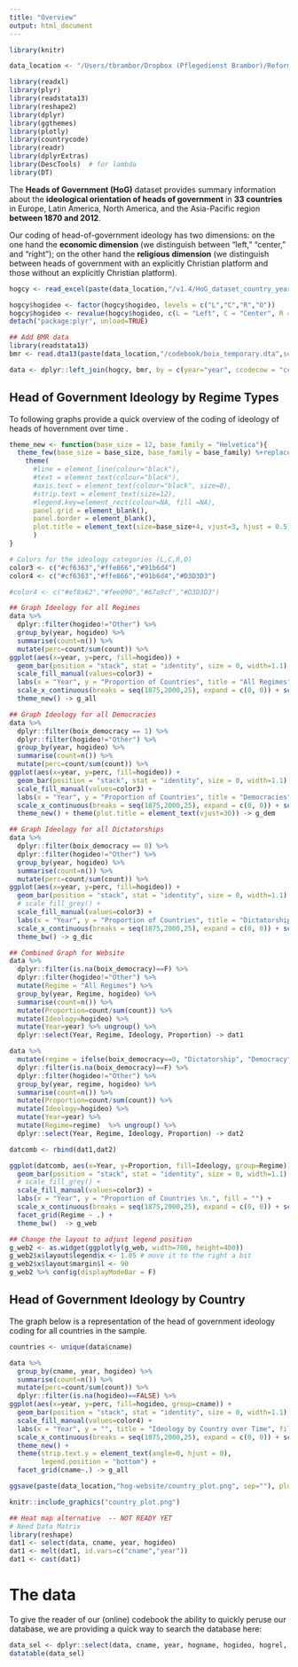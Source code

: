 ```yaml
---
title: "Overview"
output: html_document
---
```


```r
library(knitr)

data_location <- "/Users/tbrambor/Dropbox (Pflegedienst Brambor)/Reform_Capacity_TB/Research_Assistance/Leaders/"

library(readxl)
library(plyr)
library(readstata13)
library(reshape2)
library(dplyr)
library(ggthemes)
library(plotly)
library(countrycode)
library(readr)
library(dplyrExtras)
library(DescTools)  # for lambda
library(DT)

```


The **Heads of Government (HoG)** dataset provides summary information about the **ideological orientation of heads of government** in **33 countries** in Europe, Latin America, North America, and the Asia-Pacific region **between 1870 and 2012**.

Our coding of head-of-government ideology has two dimensions: on the one hand the **economic dimension** (we distinguish between “left,” “center,” and “right”); on the other hand the **religious dimension** (we distinguish between heads of government with an explicitly Christian platform and those without an explicitly Christian platform).

```r
hogcy <- read_excel(paste(data_location,"/v1.4/HoG_dataset_country_year_v1.4.xls",sep=""))

hogcy$hogideo <- factor(hogcy$hogideo, levels = c("L","C","R","O"))
hogcy$hogideo <- revalue(hogcy$hogideo, c(L = "Left", C = "Center", R = "Right", O = "Other"))
detach("package:plyr", unload=TRUE)

## Add BMR data
library(readstata13)
bmr <- read.dta13(paste(data_location,"/codebook/boix_temporary.dta",sep=""))

data <- dplyr::left_join(hogcy, bmr, by = c(year="year", ccodecow = "ccodecow"))
```


## Head of Government Ideology by Regime Types

To following graphs provide a quick overview of the coding of ideology of heads of hovernment over time
.

```r
theme_new <- function(base_size = 12, base_family = "Helvetica"){
  theme_few(base_size = base_size, base_family = base_family) %+replace%
    theme(
      #line = element_line(colour="black"),
      #text = element_text(colour="black"),
      #axis.text = element_text(colour="black", size=8),
      #strip.text = element_text(size=12),
      #legend.key=element_rect(colour=NA, fill =NA),
      panel.grid = element_blank(),   
      panel.border = element_blank(),
      plot.title = element_text(size=base_size+4, vjust=3, hjust = 0.5)
      )
}

# Colors for the ideology categories (L,C,R,O)
color3 <- c("#cf6363","#ffe866","#91b6d4")
color4 <- c("#cf6363","#ffe866","#91b6d4","#D3D3D3")

#color4 <- c("#ef8a62","#fee090","#67a9cf","#D3D3D3")

## Graph Ideology for all Regimes
data %>% 
  dplyr::filter(hogideo!="Other") %>% 
  group_by(year, hogideo) %>% 
  summarise(count=n()) %>% 
  mutate(perc=count/sum(count)) %>%
ggplot(aes(x=year, y=perc, fill=hogideo)) + 
  geom_bar(position = "stack", stat = "identity", size = 0, width=1.1) +
  scale_fill_manual(values=color3) + 
  labs(x = "Year", y = "Proportion of Countries", title = "All Regimes", fill = "Ideology") + 
  scale_x_continuous(breaks = seq(1875,2000,25), expand = c(0, 0)) + scale_y_continuous(expand = c(0, 0)) +
  theme_new() -> g_all

## Graph Ideology for all Democracies
data %>% 
  dplyr::filter(boix_democracy == 1) %>% 
  dplyr::filter(hogideo!="Other") %>% 
  group_by(year, hogideo) %>% 
  summarise(count=n()) %>% 
  mutate(perc=count/sum(count)) %>%
ggplot(aes(x=year, y=perc, fill=hogideo)) + 
  geom_bar(position = "stack", stat = "identity", size = 0, width=1.1) +
  scale_fill_manual(values=color3) + 
  labs(x = "Year", y = "Proportion of Countries", title = "Democracies", fill = "Ideology") + 
  scale_x_continuous(breaks = seq(1875,2000,25), expand = c(0, 0)) + scale_y_continuous(expand = c(0, 0)) +
  theme_new() + theme(plot.title = element_text(vjust=30)) -> g_dem

## Graph Ideology for all Dictatorships
data %>% 
  dplyr::filter(boix_democracy == 0) %>% 
  dplyr::filter(hogideo!="Other") %>% 
  group_by(year, hogideo) %>% 
  summarise(count=n()) %>% 
  mutate(perc=count/sum(count)) %>%
ggplot(aes(x=year, y=perc, fill=hogideo)) + 
  geom_bar(position = "stack", stat = "identity", size = 0, width=1.1) +
  # scale_fill_grey() +
  scale_fill_manual(values=color3) + 
  labs(x = "Year", y = "Proportion of Countries", title = "Dictatorships", fill = "Ideology") + 
  scale_x_continuous(breaks = seq(1875,2000,25), expand = c(0, 0)) + scale_y_continuous(expand = c(0, 0)) +
  theme_bw() -> g_dic

```

```r
## Combined Graph for Website
data %>% 
  dplyr::filter(is.na(boix_democracy)==F) %>% 
  dplyr::filter(hogideo!="Other") %>% 
  mutate(Regime = "All Regimes") %>%
  group_by(year, Regime, hogideo) %>% 
  summarise(count=n()) %>% 
  mutate(Proportion=count/sum(count)) %>%
  mutate(Ideology=hogideo) %>%
  mutate(Year=year) %>% ungroup() %>% 
  dplyr::select(Year, Regime, Ideology, Proportion) -> dat1

data %>% 
  mutate(regime = ifelse(boix_democracy==0, "Dictatorship", "Democracy") ) %>%
  dplyr::filter(is.na(boix_democracy)==F) %>% 
  dplyr::filter(hogideo!="Other") %>% 
  group_by(year, regime, hogideo) %>% 
  summarise(count=n()) %>% 
  mutate(Proportion=count/sum(count)) %>%
  mutate(Ideology=hogideo) %>%
  mutate(Year=year) %>%
  mutate(Regime=regime)  %>% ungroup() %>% 
  dplyr::select(Year, Regime, Ideology, Proportion) -> dat2

datcomb <- rbind(dat1,dat2)

ggplot(datcomb, aes(x=Year, y=Proportion, fill=Ideology, group=Regime)) + 
  geom_bar(position = "stack", stat = "identity", size = 0, width=1.1) +
  # scale_fill_grey() +
  scale_fill_manual(values=color3) + 
  labs(x = "Year", y = "Proportion of Countries \n.", fill = "") + 
  scale_x_continuous(breaks = seq(1875,2000,25), expand = c(0, 0)) + scale_y_continuous(expand = c(0, 0)) + 
  facet_grid(Regime ~ .) +
  theme_bw()  -> g_web

## Change the layout to adjust legend position
g_web2 <- as.widget(ggplotly(g_web, width=700, height=400))
g_web2$x$layout$legend$x <- 1.05 # move it to the right a bit
g_web2$x$layout$margin$l <- 90
g_web2 %>% config(displayModeBar = F)

```

## Head of Government Ideology by Country

The graph below is a representation of the head of government ideology coding for all countries in the sample.

```r
countries <- unique(data$cname)

data %>% 
  group_by(cname, year, hogideo) %>% 
  summarise(count=n()) %>% 
  mutate(perc=count/sum(count)) %>%
  dplyr::filter(is.na(hogideo)==FALSE) %>% 
ggplot(aes(x=year, y=perc, fill=hogideo, group=cname)) + 
  geom_bar(position = "stack", stat = "identity", size = 0, width=1.1) +
  scale_fill_manual(values=color4) + 
  labs(x = "Year", y = "", title = "Ideology by Country over Time", fill = "Ideology") + 
  scale_x_continuous(breaks = seq(1875,2000,25), expand = c(0, 0)) + scale_y_discrete(expand = c(0, 0)) +
  theme_new() + 
  theme(strip.text.y = element_text(angle=0, hjust = 0),
        legend.position = "bottom") + 
  facet_grid(cname~.) -> g_all
```

```r
ggsave(paste(data_location,"hog-website/country_plot.png", sep=""), plot=g_all, device = NULL, height=10, width=10 )
```

```r
knitr::include_graphics("country_plot.png")
```

```r
## Heat map alternative  -- NOT READY YET
# Need Data Matrix
library(reshape)
dat1 <- select(data, cname, year, hogideo)
dat1 <- melt(dat1, id.vars=c("cname","year"))
dat1 <- cast(dat1)
```



# The data 

To give the reader of our (online) codebook the ability to quickly peruse our database, we are providing a quick way to search the database here:

```r
data_sel <- dplyr::select(data, cname, year, hogname, hogideo, hogrel, hogindate, hogoutdate)
datatable(data_sel)
```